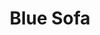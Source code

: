 ---
title: "Blue Sofa"
meta_title: "Blue Sofa craft"
description: "Craft de Blue Sofa"
rank: "s"
draft: false
name: "Blue Sofa"
recipe_img: "https://wiki.pokexgames.com/images/0/00/Blue_Sofa_RankS.png"
level: 105
craft_time: 14400
result: 1
value_npc: 1
ingredients:
  - name: "Drawing Clipboards"
    quantity: 15
    item_img: "https://wiki.pokexgames.com/images/3/36/Drawing_Clipboard.png"
    value_npc: 1
  - name: "Mount Horn"
    quantity: 1
    item_img: "https://wiki.pokexgames.com/images/3/34/Mount_Horn.png"
    value_npc: 1
  - name: "Whiskers Fin"
    quantity: 6
    item_img: "https://wiki.pokexgames.com/images/2/23/Whiskers_Fin.png"
    value_npc: 1
  - name: "Cave Nail"
    quantity: 6
    item_img: "https://wiki.pokexgames.com/images/a/af/Cave_Nail.png"
    value_npc: 1
---